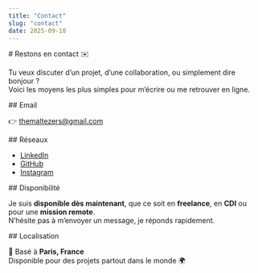```yaml
---
title: "Contact"
slug: "contact"
date: 2025-09-18
---
```


<Section>
# Restons en contact ✉️

Tu veux discuter d’un projet, d’une collaboration, ou simplement dire bonjour ?  
Voici les moyens les plus simples pour m’écrire ou me retrouver en ligne.

</Section>

<Section>
## Email

👉 [themaltezers@gmail.com](mailto:themaltezers@gmail.com)

</Section>
<Section>
## Réseaux

-   [LinkedIn](https://www.linkedin.com/in/ibrahima-barry-maltez/)
-   [GitHub](https://github.com/themaltezers)
-   [Instagram](https://www.instagram.com/__zumuu__/)

</Section>

<Section>
## Disponibilité

Je suis **disponible dès maintenant**, que ce soit en **freelance**, en **CDI** ou pour une **mission remote**.  
N’hésite pas à m’envoyer un message, je réponds rapidement.

</Section>
<Section>
## Localisation

📍 Basé à **Paris, France**  
Disponible pour des projets partout dans le monde 🌍

</Section>
